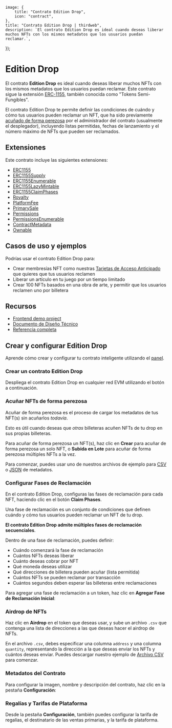 
	image: {
		title: "Contrato Edition Drop",
		icon: "contract",
	},
	title: "Contrato Edition Drop | thirdweb",
	description: `El contrato Edition Drop es ideal cuando deseas liberar muchos NFTs con los mismos metadatos que los usuarios puedan reclamar.`,
});

# Edition Drop

El contrato **Edition Drop** es ideal cuando deseas liberar muchos NFTs con los mismos metadatos que los usuarios puedan reclamar. Este contrato sigue la extensión [ERC-1155](https://eips.ethereum.org/EIPS/eip-1155), también conocida como "Tokens Semi-Fungibles".

El contrato Edition Drop te permite definir las condiciones de cuándo y cómo tus usuarios pueden reclamar un NFT, que ha sido previamente [acuñado de forma perezosa](/glossary/lazy-minting) por el administrador del contrato (usualmente el desplegador), incluyendo listas permitidas, fechas de lanzamiento y el número máximo de NFTs que pueden ser reclamados.

## Extensiones

Este contrato incluye las siguientes extensiones:

- [ERC1155](/contracts/build/extensions/erc-1155/ERC1155)
- [ERC1155Supply](/contracts/build/extensions/erc-1155/ERC1155Supply)
- [ERC1155Enumerable](/contracts/build/extensions/erc-1155/ERC1155Enumerable)
- [ERC1155LazyMintable](/contracts/build/extensions/general/LazyMintable)
- [ERC1155ClaimPhases](/contracts/build/extensions/erc-1155/ERC1155ClaimPhases)
- [Royalty](/contracts/build/extensions/general/Royalty)
- [PlatformFee](/contracts/build/extensions/general/PlatformFee)
- [PrimarySale](/contracts/build/extensions/general/PrimarySale)
- [Permissions](/contracts/build/extensions/general/Permissions)
- [PermissionsEnumerable](/contracts/build/extensions/general/PermissionsEnumerable)
- [ContractMetadata](/contracts/build/extensions/general/ContractMetadata)
- [Ownable](/contracts/build/extensions/general/Ownable)

## Casos de uso y ejemplos

Podrías usar el contrato Edition Drop para:

- Crear membresías NFT como nuestras [Tarjetas de Acceso Anticipado](https://opensea.io/collection/thirdweb-community) que quieres que tus usuarios reclamen
- Liberar un artículo en tu juego por un tiempo limitado
- Crear 100 NFTs basados en una obra de arte, y permitir que los usuarios reclamen uno por billetera

## Recursos

- [Frontend demo project](https://github.com/thirdweb-example/edition-drop)
- [Documento de Diseño Técnico](/contracts/design-docs/drop)
- [Referencia completa](/contracts/DropERC1155)

## Crear y configurar Edition Drop

Aprende cómo crear y configurar tu contrato inteligente utilizando el [panel](https://thirdweb.com/team).

### Crear un contrato Edition Drop

Despliega el contrato Edition Drop en cualquier red EVM utilizando el botón a continuación.

### Acuñar NFTs de forma perezosa

Acuñar de forma perezosa es el proceso de cargar los metadatos de tus NFT(s) sin acuñarlos _todavía_.

Esto es útil cuando deseas que _otras_ billeteras acuñen NFTs de tu drop en sus propias billeteras.

Para acuñar de forma perezosa un NFT(s), haz clic en **Crear** para acuñar de forma perezosa un solo NFT, o **Subida en Lote** para acuñar de forma perezosa múltiples NFTs a la vez.

Para comenzar, puedes usar uno de nuestros archivos de ejemplo para [CSV](https://thirdweb.com/assets/examples/example.csv) o [JSON](https://thirdweb.com/assets/examples/example.json) de metadatos.

### Configurar Fases de Reclamación

En el contrato Edition Drop, configuras las fases de reclamación para cada NFT, haciendo clic en el botón **Claim Phases**.

Una fase de reclamación es un conjunto de condiciones que definen cuándo y cómo tus usuarios pueden reclamar un NFT de tu drop.

**El contrato Edition Drop admite múltiples fases de reclamación secuenciales**.

Dentro de una fase de reclamación, puedes definir:

- Cuándo comenzará la fase de reclamación
- Cuántos NFTs deseas liberar
- Cuánto deseas cobrar por NFT
- Qué moneda deseas utilizar
- Qué direcciones de billetera pueden acuñar (lista permitida)
- Cuántos NFTs se pueden reclamar por transacción
- Cuántos segundos deben esperar las billeteras entre reclamaciones

Para agregar una fase de reclamación a un token, haz clic en **Agregar Fase de Reclamación Inicial**:

### Airdrop de NFTs

Haz clic en **Airdrop** en el token que deseas usar, y sube un archivo `.csv` que contenga una lista de direcciones a las que deseas hacer el airdrop de NFTs.

En el archivo `.csv`, debes especificar una columna `address` y una columna `quantity`, representando la dirección a la que deseas enviar los NFTs y cuántos deseas enviar.
Puedes descargar nuestro ejemplo de [Archivo CSV](https://thirdweb.com/assets/examples/airdrop.csv) para comenzar.

### Metadatos del Contrato

Para configurar la imagen, nombre y descripción del contrato, haz clic en la pestaña **Configuración**:

### Regalías y Tarifas de Plataforma

Desde la pestaña **Configuración**, también puedes configurar la tarifa de regalías,
el destinatario de las ventas primarias,
y la tarifa de plataforma.
